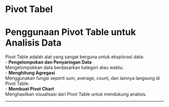 # Pivot Tabel

# Penggunaan Pivot Table untuk Analisis Data
Pivot Table adalah alat yang sangat berguna untuk eksplorasi data:  
- **Pengelompokan dan Penyaringan Data**  
  Mengelompokkan data berdasarkan kategori atau waktu.  
- **Menghitung Agregasi**  
  Menggunakan fungsi seperti sum, average, count, dan lainnya langsung di Pivot Table.  
- **Membuat Pivot Chart**  
  Menghasilkan visualisasi dari Pivot Table untuk mendukung analisis.

---

